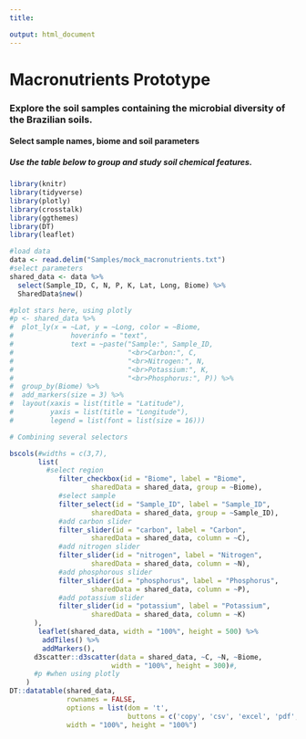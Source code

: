 ```yaml
---
title:

output: html_document
---
```


# Macronutrients Prototype

### Explore the soil samples containing the microbial diversity of the Brazilian soils.

#### Select sample names, biome and soil parameters

##### Use the table below to group and study soil chemical features.

```r
library(knitr)
library(tidyverse)
library(plotly)
library(crosstalk)
library(ggthemes)
library(DT)
library(leaflet)

#load data
data <- read.delim("Samples/mock_macronutrients.txt")
#select parameters
shared_data <- data %>% 
  select(Sample_ID, C, N, P, K, Lat, Long, Biome) %>% 
  SharedData$new()

#plot stars here, using plotly
#p <- shared_data %>% 
#  plot_ly(x = ~Lat, y = ~Long, color = ~Biome,
#              hoverinfo = "text",
#              text = ~paste("Sample:", Sample_ID,
#                            "<br>Carbon:", C,
#                            "<br>Nitrogen:", N,
#                            "<br>Potassium:", K,
#                            "<br>Phosphorus:", P)) %>% 
#  group_by(Biome) %>% 
#  add_markers(size = 3) %>%
#  layout(xaxis = list(title = "Latitude"),
#         yaxis = list(title = "Longitude"),
#         legend = list(font = list(size = 16)))

# Combining several selectors

bscols(#widths = c(3,7),
       list(
         #select region
            filter_checkbox(id = "Biome", label = "Biome",
                    sharedData = shared_data, group = ~Biome),
            #select sample
            filter_select(id = "Sample_ID", label = "Sample_ID",
                    sharedData = shared_data, group = ~Sample_ID),
            #add carbon slider
            filter_slider(id = "carbon", label = "Carbon",
                    sharedData = shared_data, column = ~C),
            #add nitrogen slider
            filter_slider(id = "nitrogen", label = "Nitrogen",
                    sharedData = shared_data, column = ~N),
            #add phosphorous slider
            filter_slider(id = "phosphorus", label = "Phosphorus",
                    sharedData = shared_data, column = ~P),
            #add potassium slider
            filter_slider(id = "potassium", label = "Potassium",
                    sharedData = shared_data, column = ~K)
      ),
       leaflet(shared_data, width = "100%", height = 500) %>%
        addTiles() %>%
        addMarkers(),
      d3scatter::d3scatter(data = shared_data, ~C, ~N, ~Biome,
                         width = "100%", height = 300)#,
      #p #when using plotly
    )
DT::datatable(shared_data,
              rownames = FALSE, 
              options = list(dom = 't',
                             buttons = c('copy', 'csv', 'excel', 'pdf', 'print')),
              width = "100%", height = "100%")

```
